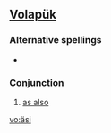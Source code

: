 ==[[Volapük]]==

===Alternative spellings===
*{{l|vo|aysi}}

===Conjunction===
{{infl|vo|conjunction}}

# [[as also]]

[[vo:äsi]]